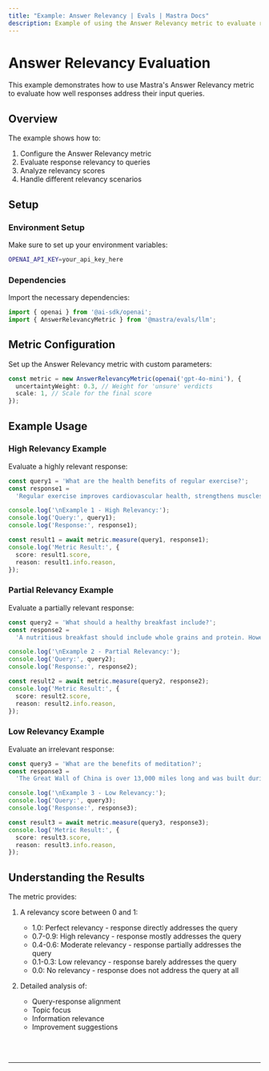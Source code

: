 ```yaml
---
title: "Example: Answer Relevancy | Evals | Mastra Docs"
description: Example of using the Answer Relevancy metric to evaluate response relevancy to queries.
---
```



# Answer Relevancy Evaluation

This example demonstrates how to use Mastra's Answer Relevancy metric to evaluate how well responses address their input queries.

## Overview

The example shows how to:

1. Configure the Answer Relevancy metric
2. Evaluate response relevancy to queries
3. Analyze relevancy scores
4. Handle different relevancy scenarios

## Setup

### Environment Setup

Make sure to set up your environment variables:

```bash filename=".env"
OPENAI_API_KEY=your_api_key_here
```

### Dependencies

Import the necessary dependencies:

```typescript copy showLineNumbers filename="src/index.ts"
import { openai } from '@ai-sdk/openai';
import { AnswerRelevancyMetric } from '@mastra/evals/llm';
```

## Metric Configuration

Set up the Answer Relevancy metric with custom parameters:

```typescript copy showLineNumbers{5} filename="src/index.ts"
const metric = new AnswerRelevancyMetric(openai('gpt-4o-mini'), {
  uncertaintyWeight: 0.3, // Weight for 'unsure' verdicts
  scale: 1, // Scale for the final score
});
```

## Example Usage

### High Relevancy Example

Evaluate a highly relevant response:

```typescript copy showLineNumbers{11} filename="src/index.ts"
const query1 = 'What are the health benefits of regular exercise?';
const response1 =
  'Regular exercise improves cardiovascular health, strengthens muscles, boosts metabolism, and enhances mental well-being through the release of endorphins.';

console.log('\nExample 1 - High Relevancy:');
console.log('Query:', query1);
console.log('Response:', response1);

const result1 = await metric.measure(query1, response1);
console.log('Metric Result:', {
  score: result1.score,
  reason: result1.info.reason,
});
```

### Partial Relevancy Example

Evaluate a partially relevant response:

```typescript copy showLineNumbers{26} filename="src/index.ts"
const query2 = 'What should a healthy breakfast include?';
const response2 =
  'A nutritious breakfast should include whole grains and protein. However, the timing of your breakfast is just as important - studies show eating within 2 hours of waking optimizes metabolism and energy levels throughout the day.';

console.log('\nExample 2 - Partial Relevancy:');
console.log('Query:', query2);
console.log('Response:', response2);

const result2 = await metric.measure(query2, response2);
console.log('Metric Result:', {
  score: result2.score,
  reason: result2.info.reason,
});
```

### Low Relevancy Example

Evaluate an irrelevant response:

```typescript copy showLineNumbers{41} filename="src/index.ts"
const query3 = 'What are the benefits of meditation?';
const response3 =
  'The Great Wall of China is over 13,000 miles long and was built during the Ming Dynasty to protect against invasions.';

console.log('\nExample 3 - Low Relevancy:');
console.log('Query:', query3);
console.log('Response:', response3);

const result3 = await metric.measure(query3, response3);
console.log('Metric Result:', {
  score: result3.score,
  reason: result3.info.reason,
});
```

## Understanding the Results

The metric provides:

1. A relevancy score between 0 and 1:
   - 1.0: Perfect relevancy - response directly addresses the query
   - 0.7-0.9: High relevancy - response mostly addresses the query
   - 0.4-0.6: Moderate relevancy - response partially addresses the query
   - 0.1-0.3: Low relevancy - response barely addresses the query
   - 0.0: No relevancy - response does not address the query at all

2. Detailed analysis of:
   - Query-response alignment
   - Topic focus
   - Information relevance
   - Improvement suggestions

<br />
<br />
<hr className="dark:border-[#404040] border-gray-300" />
<br />
<br />
<GithubLink
  link={
    "https://github.com/mastra-ai/mastra/blob/main/examples/basics/evals/answer-relevancy"
  }
/>

